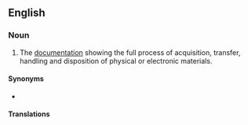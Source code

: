 ==English==
{{wikipedia}}

===Noun===
{{en-noun|chains of custody}}

# {{lb|en|legal|chemistry}} The [[documentation]] showing the full process of acquisition, transfer, handling and disposition of physical or electronic materials.

====Synonyms====
* {{l|en|provenance}}

====Translations====
{{trans-top|the documentation showing the full process of acquisition, transfer, handling and disposition of physical or electronic materials}}
{{trans-mid}}
{{trans-bottom}}